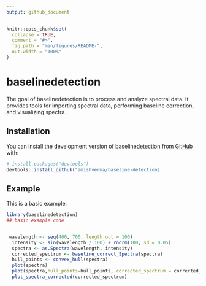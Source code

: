 ```yaml
---
output: github_document
---
```


<!-- README.md is generated from README.Rmd. Please edit that file -->

```r
knitr::opts_chunk$set(
  collapse = TRUE,
  comment = "#>",
  fig.path = "man/figures/README-",
  out.width = "100%"
)
```

# baselinedetection

<!-- badges: start -->
<!-- badges: end -->

The goal of baselinedetection is to process and analyze spectral data. It provides tools for importing spectral data, performing baseline correction, and visualizing spectra.

## Installation

You can install the development version of baselinedetection from [GitHub](https://github.com/amishverma/baseline-detection) with:

``` r
# install.packages("devtools")
devtools::install_github("amishverma/baseline-detection)
```

## Example

This is a basic example.

```r
library(baselinedetection)
## basic example code


 wavelength <- seq(400, 700, length.out = 100)
  intensity <- sin(wavelength / 100) + rnorm(100, sd = 0.05)
  spectra <- as.Spectra(wavelength, intensity)
  corrected_spectrum <- baseline_correct_Spectra(spectra)
  hull_points <- convex_hull(spectra)
  plot(spectra)
  plot(spectra,hull_points=hull_points, corrected_spectrum = corrected_spectrum)
  plot_spectra_corrected(corrected_spectrum)
```


